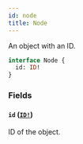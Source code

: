 ```yaml
---
id: node
title: Node
---
```


An object with an ID.

```graphql
interface Node {
  id: ID!
}
```

### Fields

#### `id` ([`ID!`](/docs/api/scalars/id))

ID of the object.
